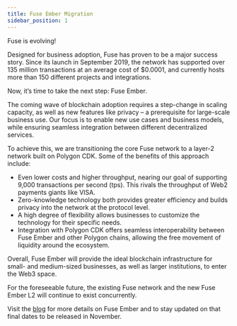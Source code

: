 ```yaml
---
title: Fuse Ember Migration
sidebar_position: 1
---
```


Fuse is evolving!

Designed for business adoption, Fuse has proven to be a major success story. Since its launch in September 2019, the network has supported over 135 million transactions at an average cost of $0.0001, and currently hosts more than 150 different projects and integrations.

Now, it’s time to take the next step: Fuse Ember.

The coming wave of blockchain adoption requires a step-change in scaling capacity, as well as new features like privacy – a prerequisite for large-scale business use. Our focus is to enable new use cases and business models, while ensuring seamless integration between different decentralized services.

To achieve this, we are transitioning the core Fuse network to a layer-2 network built on Polygon CDK. Some of the benefits of this approach include:

- Even lower costs and higher throughput, nearing our goal of supporting 9,000 transactions per second (tps). This rivals the throughput of Web2 payments giants like VISA.
- Zero-knowledge technology both provides greater efficiency and builds privacy into the network at the protocol level.
- A high degree of flexibility allows businesses to customize the technology for their specific needs.
- Integration with Polygon CDK offers seamless interoperability between Fuse Ember and other Polygon chains, allowing the free movement of liquidity around the ecosystem.

Overall, Fuse Ember will provide the ideal blockchain infrastructure for small- and medium-sized businesses, as well as larger institutions, to enter the Web3 space.

For the foreseeable future, the existing Fuse network and the new Fuse Ember L2 will continue to exist concurrently.

Visit the [blog](https://news.fuse.io/) for more details on Fuse Ember and to stay updated on that final dates to be released in November.
